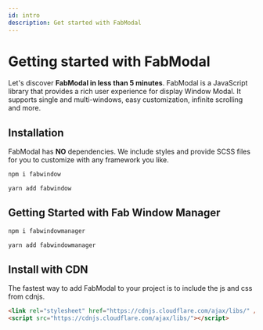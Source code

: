 ```yaml
---
id: intro
description: Get started with FabModal
---
```



# Getting started with FabModal

Let's discover **FabModal in less than 5 minutes**.
FabModal is a JavaScript library that provides a rich user experience for display Window Modal. It supports single and multi-windows, easy customization, infinite scrolling and more.

## Installation

FabModal has <b>NO</b> dependencies. We include styles and provide SCSS files for you to customize with any framework you like.

<Tabs>
<TabItem value="npm" label="npm">

```bash
npm i fabwindow
```

</TabItem>
<TabItem value="yarn" label="yarn">

```bash
yarn add fabwindow
```

</TabItem>
</Tabs>

## Getting Started with Fab Window Manager

<Tabs>
<TabItem value="npm" label="npm">

```bash
npm i fabwindowmanager
```

</TabItem>
<TabItem value="yarn" label="yarn">

```bash
yarn add fabwindowmanager
```

</TabItem>
</Tabs>

## Install with CDN

The fastest way to add FabModal to your project is to include the js and css from cdnjs.

```html
<link rel="stylesheet" href="https://cdnjs.cloudflare.com/ajax/libs/" />
<script src="https://cdnjs.cloudflare.com/ajax/libs/"></script>
```
